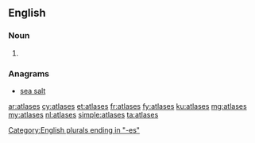 ==English==

===Noun===
{{head|en|plural}}

# {{plural of|atlas|lang=en}}

===Anagrams===
* [[sea salt#English|sea salt]]

[[Category:English plurals ending in "-es"]]

[[ar:atlases]]
[[cy:atlases]]
[[et:atlases]]
[[fr:atlases]]
[[fy:atlases]]
[[ku:atlases]]
[[mg:atlases]]
[[my:atlases]]
[[nl:atlases]]
[[simple:atlases]]
[[ta:atlases]]